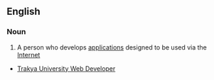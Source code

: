==English==

===Noun===
{{wikipedia}}
{{en-noun|sg=[[web]] [[developer]]}}

#{{computing}} A person who develops [[application]]s designed to be used via the [[Internet]]
* [http://www.trakyauniversitesi.com Trakya University Web Developer]